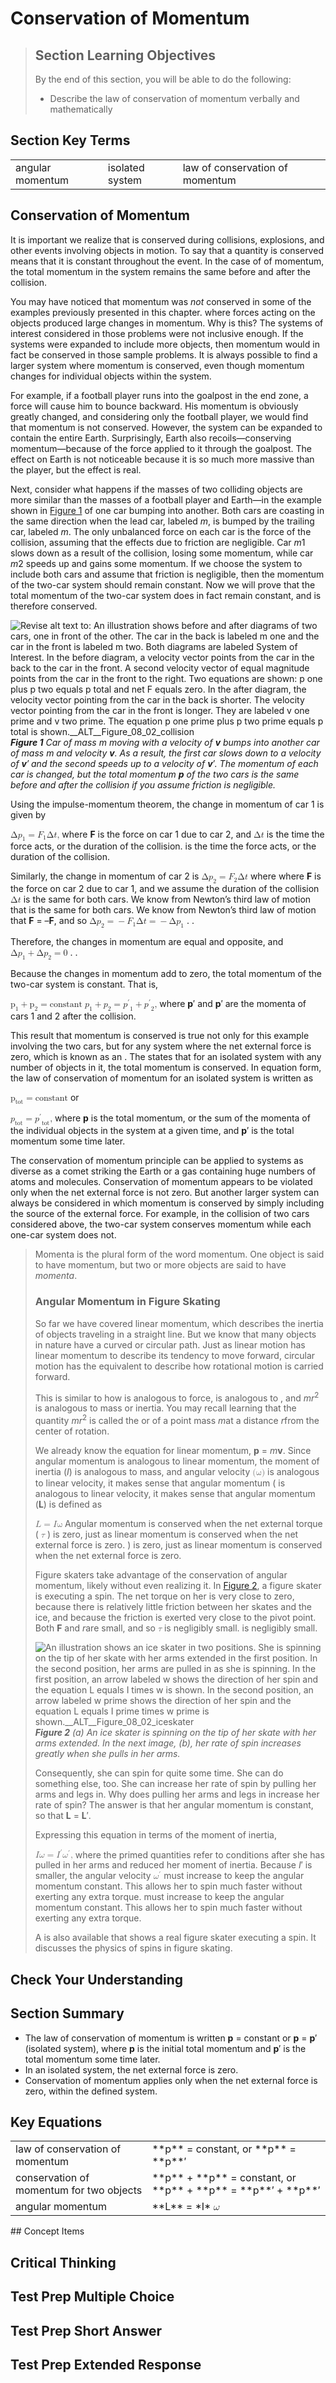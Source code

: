 # Conservation of Momentum
> 
> ## Section Learning Objectives
> By the end of this section, you will be able to do the following:
> 
> * Describe the law of conservation of momentum verbally and mathematically

## Section Key Terms
<table><tr><td>angular momentum</td><td>isolated system</td><td>law of conservation of momentum</td></tr></table>

## Conservation of Momentum
It is important we realize that  is conserved during collisions, explosions, and other events involving objects in motion. To say that a quantity is conserved means that it is constant throughout the event. In the case of  of momentum, the total momentum in the system remains the same before and after the collision.

You may have noticed that momentum was *not* conserved in some of the examples previously presented in this chapter. where forces acting on the objects produced large changes in momentum. Why is this? The systems of interest considered in those problems were not inclusive enough. If the systems were expanded to include more objects, then momentum would in fact be conserved in those sample problems. It is always possible to find a larger system where momentum is conserved, even though momentum changes for individual objects within the system.


For example, if a football player runs into the goalpost in the end zone, a force will cause him to bounce backward. His momentum is obviously greatly changed, and considering only the football player, we would find that momentum is not conserved. However, the system can be expanded to contain the entire Earth. Surprisingly, Earth also recoils—conserving momentum—because of the force applied to it through the goalpost. The effect on Earth is not noticeable because it is so much more massive than the player, but the effect is real.

Next, consider what happens if the masses of two colliding objects are more similar than the masses of a football player and Earth—in the example shown in [Figure 1](#Figure_08_02_collision) of one car bumping into another. Both cars are coasting in the same direction when the lead car, labeled *m*, is bumped by the trailing car, labeled *m*. The only unbalanced force on each car is the force of the collision, assuming that the effects due to friction are negligible. Car *m*1 slows down as a result of the collision, losing some momentum, while car *m*2 speeds up and gains some momentum. If we choose the system to include both cars and assume that friction is negligible, then the momentum of the two-car system should remain constant. Now we will prove that the total momentum of the two-car system does in fact remain constant, and is therefore conserved.

![Revise alt text to: An illustration shows before and after diagrams of two cars, one in front of the other. The car in the back is labeled m one and the car in the front is labeled m two. Both diagrams are labeled System of Interest. In the before diagram, a velocity vector points from the car in the back to the car in the front. A second velocity vector of equal magnitude points from the car in the front to the right. Two equations are shown: p one plus p two equals p total and net F equals zero. In the after diagram, the velocity vector pointing from the car in the back is shorter. The velocity vector pointing from the car in the front is longer. They are labeled v one prime and v two prime. The equation p one prime plus p two prime equals p total is shown.__ALT__Figure_08_02_collision](__MEDIA_URL__CNX_HSPhysics_08_02_collision.jpg)
***Figure 1** Car of mass *m* moving with a velocity of **v** bumps into another car of mass *m* and velocity **v**. As a result, the first car slows down to a velocity of **v**′ and the second speeds up to a velocity of **v**′. The momentum of each car is changed, but the total momentum **p** of the two cars is the same before and after the collision if you assume friction is negligible.*

Using the impulse-momentum theorem, the change in momentum of car 1 is given by

<equation id="eip-167" class="unnumbered"><label /> <math><mrow><mtext>Δ</mtext><msub><mstyle mathvariant="bold" mathsize="normal"><mi>p</mi></mstyle><mn>1</mn></msub><mo>=</mo><msub><mstyle mathvariant="bold" mathsize="normal"><mi>F</mi></mstyle><mn>1</mn></msub><mtext>Δ</mtext><mi>t</mi><mtext>,</mtext></mrow></math> </equation>
where **F** is the force on car 1 due to car 2, and  <math><mrow><mtext>Δ</mtext><mi>t</mi></mrow></math>  is the time the force acts, or the duration of the collision.  is the time the force acts, or the duration of the collision.

Similarly, the change in momentum of car 2 is  <math><mrow><mtext>Δ</mtext><msub><mstyle mathvariant="bold" mathsize="normal"><mi>p</mi></mstyle><mn>2</mn></msub><mo>=</mo><msub><mstyle mathvariant="bold" mathsize="normal"><mi>F</mi></mstyle><mn>2</mn></msub><mtext>Δ</mtext><mi>t</mi></mrow></math>  where   where **F** is the force on car 2 due to car 1, and we assume the duration of the collision  <math><mrow><mtext>Δ</mtext><mi>t</mi></mrow></math>  is the same for both cars. We know from Newton’s third law of motion that   is the same for both cars. We know from Newton’s third law of motion that **F** = –**F**, and so  <math><mrow><mtext>Δ</mtext><msub><mstyle mathvariant="bold" mathsize="normal"><mi>p</mi></mstyle><mn>2</mn></msub><mo>=</mo><mo>−</mo><msub><mstyle mathvariant="bold" mathsize="normal"><mi>F</mi></mstyle><mn>1</mn></msub><mtext>Δ</mtext><mi>t</mi><mo>=</mo><mo>−</mo><mtext>Δ</mtext><msub><mstyle mathvariant="bold" mathsize="normal"><mi>p</mi></mstyle><mn>1</mn></msub></mrow></math> . .

Therefore, the changes in momentum are equal and opposite, and  <math><mrow><mtext>Δ</mtext><msub><mstyle mathvariant="bold" mathsize="normal"><mi>p</mi></mstyle><mn>1</mn></msub><mo>+</mo><mtext>Δ</mtext><msub><mstyle mathvariant="bold" mathsize="normal"><mi>p</mi></mstyle><mn>2</mn></msub><mo>=</mo><mn>0</mn></mrow></math> . .

Because the changes in momentum add to zero, the total momentum of the two-car system is constant. That is,

<equation id="fs-id1167066874701" class="unnumbered"><label /> <math><mrow><msub><mstyle mathvariant="bold" mathsize="normal"><mtext>p</mtext></mstyle><mn>1</mn></msub><mo>+</mo><msub><mstyle mathvariant="bold" mathsize="normal"><mtext>p</mtext></mstyle><mn>2</mn></msub><mo>=</mo><mtext>constant</mtext></mrow></math> </equation>
<equation id="fs-id1167067066930" class="unnumbered"><label /> <math><mrow><msub><mstyle mathvariant="bold" mathsize="normal"><mi>p</mi></mstyle><mn>1</mn></msub><mo>+</mo><msub><mstyle mathvariant="bold" mathsize="normal"><mi>p</mi></mstyle><mn>2</mn></msub><mo>=</mo><msub><mstyle mathvariant="bold" mathsize="normal"><msup><mi>p</mi><mo>′</mo></msup></mstyle><mn>1</mn></msub><mo>+</mo><msub><mstyle mathvariant="bold" mathsize="normal"><msup><mi>p</mi><mo>′</mo></msup></mstyle><mn>2</mn></msub><mtext>,</mtext></mrow></math> </equation>
where **p**′ and **p**′ are the momenta of cars 1 and 2 after the collision.

This result that momentum is conserved is true not only for this example involving the two cars, but for any system where the net external force is zero, which is known as an . The  states that for an isolated system with any number of objects in it, the total momentum is conserved. In equation form, the law of conservation of momentum for an isolated system is written as

<equation id="fs-id1167067038344" class="unnumbered"><label /> <math><mrow><msub><mstyle mathvariant="bold" mathsize="normal"><mtext>p</mtext></mstyle><mrow><mtext>tot</mtext></mrow></msub><mo>=</mo><mtext>constant</mtext></mrow></math> </equation>
or

<equation id="fs-id1167066971379" class="unnumbered"><label /> <math><mrow><msub><mstyle mathvariant="bold" mathsize="normal"><mi>p</mi></mstyle><mrow><mtext>tot</mtext></mrow></msub><mo>=</mo><msub><mstyle mathvariant="bold" mathsize="normal"><msup><mi>p</mi><mo>′</mo></msup></mstyle><mrow><mtext>tot</mtext></mrow></msub><mtext>,</mtext></mrow></math> </equation>
where **p** is the total momentum, or the sum of the momenta of the individual objects in the system at a given time, and **p**′ is the total momentum some time later.

The conservation of momentum principle can be applied to systems as diverse as a comet striking the Earth or a gas containing huge numbers of atoms and molecules. Conservation of momentum appears to be violated only when the net external force is not zero. But another larger system can always be considered in which momentum is conserved by simply including the source of the external force. For example, in the collision of two cars considered above, the two-car system conserves momentum while each one-car system does not.

> Momenta is the plural form of the word momentum. One object is said to have momentum, but two or more objects are said to have *momenta*.
> ### Angular Momentum in Figure Skating
> So far we have covered linear momentum, which describes the inertia of objects traveling in a straight line. But we know that many objects in nature have a curved or circular path. Just as linear motion has linear momentum to describe its tendency to move forward, circular motion has the equivalent  to describe how rotational motion is carried forward.
> 
> This is similar to how  is analogous to force,  is analogous to , and *mr*<sup>2</sup> is analogous to mass or inertia. You may recall learning that the quantity *mr*<sup>2</sup> is called the  or  of a point mass *m*at a distance *r*from the center of rotation.
> 
> We already know the equation for linear momentum, **p** = *m***v**. Since angular momentum is analogous to linear momentum, the moment of inertia (*I*) is analogous to mass, and angular velocity  <math>   <mrow>   <mo stretchy="false">(</mo><mstyle mathvariant="bold" mathsize="normal"><mtext>ω</mtext></mstyle><mo stretchy="false">)</mo>  </mrow> </math>  is analogous to linear velocity, it makes sense that angular momentum (  is analogous to linear velocity, it makes sense that angular momentum (**L**) is defined as
> 
> <equation id="fs-id1167067058676" class="unnumbered"><label /> <math><mrow><mstyle mathvariant="bold" mathsize="normal"><mi>L</mi></mstyle><mo>=</mo><mi>I</mi><mstyle mathvariant="bold" mathsize="normal"><mtext>ω</mtext></mstyle></mrow></math> </equation>
> Angular momentum is conserved when the net external torque ( <math><mstyle mathvariant="bold" mathsize="normal"><mi>τ</mi></mstyle></math> ) is zero, just as linear momentum is conserved when the net external force is zero. ) is zero, just as linear momentum is conserved when the net external force is zero.
> 
> Figure skaters take advantage of the conservation of angular momentum, likely without even realizing it. In [Figure 2](#Figure_08_02_iceskater), a figure skater is executing a spin. The net torque on her is very close to zero, because there is relatively little friction between her skates and the ice, and because the friction is exerted very close to the pivot point. Both **F** and *r*are small, and so  <math><mrow><mstyle mathvariant="bold" mathsize="normal"><mi>τ</mi></mstyle></mrow></math>  is negligibly small.  is negligibly small.
> 
> ![An illustration shows an ice skater in two positions. She is spinning on the tip of her skate with her arms extended in the first position. In the second position, her arms are pulled in as she is spinning. In the first position, an arrow labeled w shows the direction of her spin and the equation L equals I times w is shown. In the second position, an arrow labeled w prime shows the direction of her spin and the equation L equals I prime times w prime is shown.__ALT__Figure_08_02_iceskater](__MEDIA_URL__CNX_HSPhysics_08_02_iceskater.jpg)
> ***Figure 2** (a) An ice skater is spinning on the tip of her skate with her arms extended. In the next image, (b), her rate of spin increases greatly when she pulls in her arms.*
> 
> Consequently, she can spin for quite some time. She can do something else, too. She can increase her rate of spin by pulling her arms and legs in. Why does pulling her arms and legs in increase her rate of spin? The answer is that her angular momentum is constant, so that **L** = **L**′.
> 
> Expressing this equation in terms of the moment of inertia,
> 
> <equation id="fs-id1167067044452" class="unnumbered"><label /> <math><mrow>  <mi>I</mi><mstyle mathvariant="bold" mathsize="normal"><mi>ω</mi></mstyle><mo>=</mo><msup>    <mi>I</mi>    <mo>′</mo>  </msup>  <mstyle mathvariant="bold" mathsize="normal"><msup>    <mi>ω</mi>    <mo>′</mo>  </msup>  </mstyle><mtext>,</mtext></mrow></math> </equation>
> where the primed quantities refer to conditions after she has pulled in her arms and reduced her moment of inertia. Because *I*′ is smaller, the angular velocity  <math><mstyle mathvariant="bold" mathsize="normal"><msup><mi>ω</mi><mo>′</mo></msup></mstyle></math>  must increase to keep the angular momentum constant. This allows her to spin much faster without exerting any extra torque.  must increase to keep the angular momentum constant. This allows her to spin much faster without exerting any extra torque.
> 
> A  is also available that shows a real figure skater executing a spin. It discusses the physics of spins in figure skating.
> 
> 
## Check Your Understanding




## Section Summary
* The law of conservation of momentum is written **p** = constant or **p** = **p**′ (isolated system), where **p** is the initial total momentum and **p**′ is the total momentum some time later.
* In an isolated system, the net external force is zero.
* Conservation of momentum applies only when the net external force is zero, within the defined system.
## Key Equations
<table><tr><td>law of conservation of momentum</td><td>**p** = constant, or **p** = **p**′</td></tr><tr><td>conservation of momentum for two objects</td><td>**p** + **p** = constant, or **p** + **p** = **p**′ + **p**′</td></tr><tr><td>angular momentum</td><td>**L** = *I* <math><mrow>  <mstyle mathvariant="bold" mathsize="normal"><mi>ω</mi></mstyle></mrow></math></td></tr></table>
## Concept Items


## Critical Thinking



## Test Prep Multiple Choice


## Test Prep Short Answer



## Test Prep Extended Response
